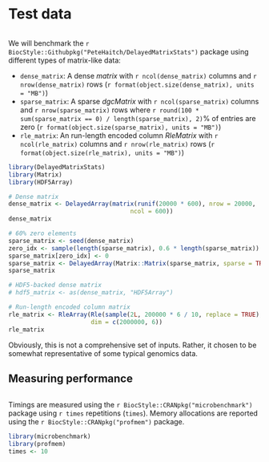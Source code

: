 # Test data {#test_data}

```r
```

We will benchmark the 
`r BiocStyle::Githubpkg("PeteHaitch/DelayedMatrixStats")` package using 
different types of matrix-like data:

- `dense_matrix`: A dense *matrix* with `r ncol(dense_matrix)` columns and `r nrow(dense_matrix)` rows (`r format(object.size(dense_matrix), units = "MB")`)
- `sparse_matrix`: A sparse *dgcMatrix* with `r ncol(sparse_matrix)` columns and `r nrow(sparse_matrix)` rows where `r round(100 * sum(sparse_matrix == 0) / length(sparse_matrix), 2)`% of entries are zero (`r format(object.size(sparse_matrix), units = "MB")`)
- `rle_matrix`: An run-length encoded column *RleMatrix* with `r ncol(rle_matrix)` columns and `r nrow(rle_matrix)` rows  (`r format(object.size(rle_matrix), units = "MB")`)

```r
library(DelayedMatrixStats)
library(Matrix)
library(HDF5Array)

# Dense matrix
dense_matrix <- DelayedArray(matrix(runif(20000 * 600), nrow = 20000,
                                  ncol = 600))
dense_matrix

# 60% zero elements
sparse_matrix <- seed(dense_matrix)
zero_idx <- sample(length(sparse_matrix), 0.6 * length(sparse_matrix))
sparse_matrix[zero_idx] <- 0
sparse_matrix <- DelayedArray(Matrix::Matrix(sparse_matrix, sparse = TRUE))
sparse_matrix

# HDF5-backed dense matrix
# hdf5_matrix <- as(dense_matrix, "HDF5Array")

# Run-length encoded column matrix
rle_matrix <- RleArray(Rle(sample(2L, 200000 * 6 / 10, replace = TRUE), 100),
                       dim = c(2000000, 6))
rle_matrix
```

Obviously, this is not a comprehensive set of inputs. Rather, it chosen to be 
somewhat representative of some typical genomics data.

## Measuring performance

```r
```

Timings are measured using the `r BiocStyle::CRANpkg("microbenchmark")` package 
using `r times` repetitions (`times`). Memory allocations are reported using 
the `r BiocStyle::CRANpkg("profmem")` package.

```r
library(microbenchmark)
library(profmem)
times <- 10
```

